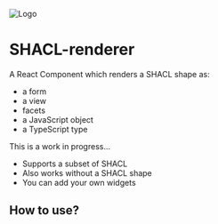 ![Logo](https://shacl-renderer.shapething.com/logo.svg)

# SHACL-renderer

A React Component which renders a SHACL shape as:

- a form
- a view
- facets
- a JavaScript object
- a TypeScript type

This is a work in progress...

- Supports a subset of SHACL
- Also works without a SHACL shape
- You can add your own widgets

## How to use?
